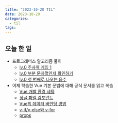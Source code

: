 ```yaml
---
title: "2023-10-20 TIL"
date: 2023-10-20
categories:
  - til
tags:
---
```


## 오늘 한 일

- 프로그래머스 알고리즘 풀이
  - [lv.0 주사위 게임 1](https://makepin2r.github.io/algorithm-programmers/181839/)
  - [lv.0 부분 문자열인지 확인하기](https://makepin2r.github.io/algorithm-programmers/181843/)
  - [lv.0 첫 번째로 나오는 음수](https://makepin2r.github.io/algorithm-programmers/181896/)
- 어제 학습한 Vue 기본 문법에 대해 공식 문서를 읽고 복습
  - [Vue 개발 환경 세팅](https://makepin2r.github.io/vue/vue-environment/)
  - [싱글 파일 컴포넌트](https://makepin2r.github.io/vue/vue-sfc)
  - [Vue의 데이터 바인딩 방법](https://makepin2r.github.io/vue/vue-data-binding/)
  - [v-if/v-else와 v-for](https://makepin2r.github.io/vue/vue-vfor-vif/)
  - [props](https://makepin2r.github.io/vue/vue-props/)
